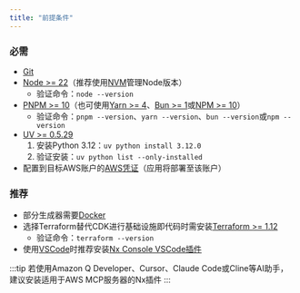 ```yaml
---
title: "前提条件"
---
```





### 必需

- [Git](https://git-scm.com/book/en/v2/Getting-Started-Installing-Git)
- [Node >= 22](https://nodejs.org/en/download)（推荐使用[NVM](https://github.com/nvm-sh/nvm)管理Node版本）
  - 验证命令：`node --version`
- [PNPM >= 10](https://pnpm.io/installation#using-npm)（也可使用[Yarn >= 4](https://yarnpkg.com/getting-started/install)、[Bun >= 1](https://bun.sh/docs/installation)或[NPM >= 10](https://nodejs.org/en/learn/getting-started/an-introduction-to-the-npm-package-manager)）
  - 验证命令：`pnpm --version`、`yarn --version`、`bun --version`或`npm --version`
- [UV >= 0.5.29](https://docs.astral.sh/uv/getting-started/installation/)
  1. 安装Python 3.12：`uv python install 3.12.0`
  2. 验证安装：`uv python list --only-installed`
- 配置到目标AWS账户的[AWS凭证](https://docs.aws.amazon.com/sdkref/latest/guide/access.html)（应用将部署至该账户）

### 推荐

- 部分生成器需要[Docker](https://www.docker.com/)
- 选择Terraform替代CDK进行基础设施即代码时需安装[Terraform >= 1.12](https://developer.hashicorp.com/terraform/install)
  - 验证命令：`terraform --version`
- 使用[VSCode](https://code.visualstudio.com/)时推荐安装[Nx Console VSCode插件](https://marketplace.visualstudio.com/items?itemName=nrwl.angular-console)

:::tip
若使用Amazon Q Developer、Cursor、Claude Code或Cline等AI助手，建议<Link path="/get_started/building-with-ai">安装适用于AWS MCP服务器的Nx插件</Link>
:::